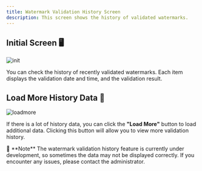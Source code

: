 ```yaml
---
title: Watermark Validation History Screen
description: This screen shows the history of validated watermarks.
---
```


## Initial Screen 🖥️
![init](/images/docs/en/v-history/init.png)

You can check the history of recently validated watermarks. Each item displays the validation date and time, and the validation result.

## Load More History Data 🔄
![loadmore](/images/docs/en/v-history/tail.png)

If there is a lot of history data, you can click the **"Load More"** button to load additional data. Clicking this button will allow you to view more validation history.

<Callout>
📢 **Note** The watermark validation history feature is currently under development, so sometimes the data may not be displayed correctly. If you encounter any issues, please contact the administrator.
</Callout>
